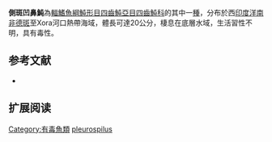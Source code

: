 {{Speciesbox
| name = 側斑凹鼻魨
| image = 
| image_width = 250px
| status = NE
| status_system = IUCN3.1 
| genus = Chelonodon
| species = pleurospilus
| authority = {{le|查爾斯·塔特·里根|Charles Tate Regan|Regan}}, 1919
| synonyms = *''Tetrodon pleurospilus,Regan, 1919''
*''Sphoeroides pleurospilus ,Regan, 1919''
*''Sphaeroides pleurospilus, Regan, 1919''
*''Chelonodontops pulchellus ,Smith, 1958 ''
}}
'''側斑凹鼻魨'''為[[輻鰭魚綱|輻鰭魚綱]][[魨形目|魨形目]][[四齒魨亞目|四齒魨亞目]][[四齒魨科|四齒魨科]]的其中一[[種|種]]，分布於西[[印度洋|印度洋]][[南非|南非]][[德斑|德斑]]至Xora河口熱帶海域，體長可達20公分，棲息在底層水域，生活習性不明，具有毒性。
==参考文献==
*{{FishBase_species|genus=Chelonodon|species=pleurospilus|year=2014|month=3}}

== 扩展阅读 ==
{{refbegin}}
{{wikispecies-inline|Chelonodon pleurospilus|側斑凹鼻魨}}
{{refend}}
{{Taxonbar|from=Q2711980}}

[[Category:有毒魚類|Category:有毒魚類]]
[[Category:凹鼻魨屬|pleurospilus]]


{{魚類小作品}}